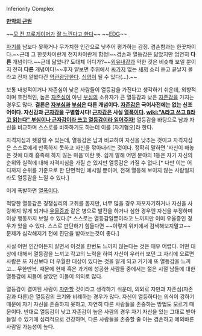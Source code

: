 Inferiority Complex

'''[[만악의 근원]]'''

~~[[구본택|모 전 프로게이머]]가 [[최인규|잘 느낀다고 한다]]~~
~~[[EDG]]~~

[[자기]]를 남보다 못하거나 무가치한 인간으로 낮추어 평가하는 감정. 겸손함과는 한끗차이다.~~근데 그 한끗차이란게 천지차이란게 함정!~~겸손과 열등감은 닮았지만 엄연히 '''다른''' 개념이다.~~근데 닮았나? 도대체 어디가?~~[[외유내강]]과 약한 것은 비슷해 보일 뿐이지 전혀 '''다른''' 개념이다!~~후자 얕보면 주위에서 [[싸가지]] 없는 [[새끼]] 소리 듣고 끝날지 몰라고 전자 얕봤다간 [[역관광]]당한다. [[내가 고자라니|심영]]이 될 수 있다(...).~~ 

보통 내성적이거나 자존심이 낮은 사람들이 열등감을 가진다고 생각하기 쉬운데, 외향적이며 호전적인, 높은 [[자존심]]이 아닌 [[부심]]의 소유자가 큰 열등감과 낮은 [[자존감]]을 가지는 경우도 많다. '''결론은 [[자부심]]과 [[부심]]은 다른 개념이다. [[자존감]]은 국어사전에는 없는 신조어이다. 자신감과 [[근자감]]을 구별합시다! [[근자감]]은 사실 [[열폭]]이다. [[wiki:"A라고 쓰고 B라고 읽는다" 부심이나 근자감이라 쓰고 열등감이라 읽어주자!]]''' 열등감을 바탕으로 남과 자신을 비교하며 스스로를 비하하기도 하는데 이를 [자기혐오]라 한다.

자격지심과 헷갈릴 수 있는데, 열등감은 남과 비교하여 자신을 낮추는 것이고 자격지심은 스스로에게 만족하지 못하고 자신을 깎아내리는 것이다. 정확히 말하면 '자신이 해놓은 것에 대해 흡족해 하지 않는 마음'이란 뜻. 쉽게 말해 어떤 분야의 1등은 자기 자신의 순위와 실력에 대해 자격지심을 가질 순 있지만 열등감은 가질 수 없다.[* 다만 이는 어디까지 순위를 기준으로 한 단면적인 예시일 뿐이며, 전혀 열등해 보이지 않는 사람일지라도 열등감을 느낄 수 있다.]

이게 폭발하면 [[열폭]]이다. 

적당한 열등감은 경쟁심리의 고취를 돕지만, 너무 많을 경우 자포자기하거나 자신을 사랑하지 않게 되거나 [[우울증]]과 같은 병으로 발전을 하거나 심한 경우엔 자신을 부정하며 이상 행동까지 보일 수 있다.[* 스스로는 열등감일뿐이라고 느끼지만 이미 우울증인 경우가 있을 수 있다. 스스로 판단하기 힘들다면 ~~이렇게 위키에서 검색해보지말고~~ 문제가 심각해지기 전에 진단을 받아보는것이 좋다.]

사실 어떤 인간이든지 살면서 이것을 한번도 느끼지 않는다는 것은 매우 어렵다. 어떤 대상에 대해서 열등감을 느끼고 각고의 노력을 하여 자신이 우러러 보던 그 자리에 오르면 사람은 또 자신보다 더 우월한 대상이 있다는 것을 알게 되고 거기에 또 열등감을 느끼고... 무한반복. 때문에 현재 혹은 과거에 성공한 사람들 중에서는 젊은 시절 남들에 대한 열등감에 찌들어 살았던 이들이 의외로 많다. 

열등감이 결여된 사람이 [[자만]]할 것이라고 생각하기 쉬운데, 의외로 자만과 자존심(자존감과 다른)은 열등감의 크기와 비례하는 경우가 많다. 자신이 열등하다는 의식이 강하기 때문에 자기 자신을 존중하지 못하고, 자연히 다른 사람들을 존중하는 방법도 모르기 때문이다. 반대로 열등감이 낮고 자존감이 높은 사람의 경우 자기 자신을 있는 그대로 받아들일 수 있기에 심리적으로 건강하며, 다른 사람들을 존중할 줄 아는 겸손하고 예의바른 사람일 가능성이 높다.


